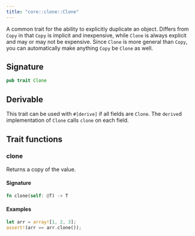 ```yaml
---
title: "core::clone::Clone"
---
```


A common trait for the ability to explicitly duplicate an object.
Differs from `Copy` in that `Copy` is implicit and inexpensive, while
`Clone` is always explicit and may or may not be expensive.
Since `Clone` is more general than `Copy`, you can automatically make anything
`Copy` be `Clone` as well.


## Signature

```rust
pub trait Clone
```



## Derivable

This trait can be used with `#[derive]` if all fields are `Clone`. The `derive`d
implementation of `Clone` calls `clone` on each field.

## Trait functions

### clone



Returns a copy of the value.

#### Signature

```rust
fn clone(self: @T) -> T
```




#### Examples

```rust
let arr = array![1, 2, 3];
assert!(arr == arr.clone());
```




